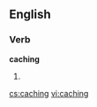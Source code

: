 
==English==

===Verb===
'''caching'''

# {{present participle of|[[cache]]}}

[[cs:caching]]
[[vi:caching]]